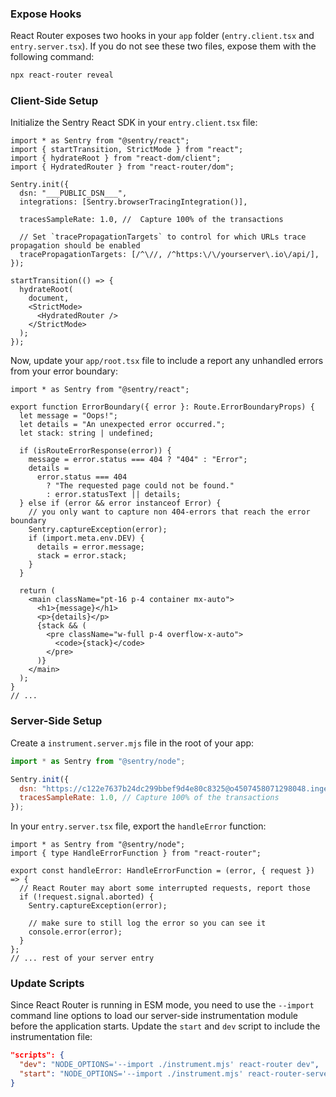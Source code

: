 ### Expose Hooks
React Router exposes two hooks in your `app` folder (`entry.client.tsx` and `entry.server.tsx`).
If you do not see these two files, expose them with the following command:

```bash
npx react-router reveal
```

### Client-Side Setup

Initialize the Sentry React SDK in your `entry.client.tsx` file:

```tsx {filename: entry.client.tsx}
import * as Sentry from "@sentry/react";
import { startTransition, StrictMode } from "react";
import { hydrateRoot } from "react-dom/client";
import { HydratedRouter } from "react-router/dom";

Sentry.init({
  dsn: "___PUBLIC_DSN___",
  integrations: [Sentry.browserTracingIntegration()],

  tracesSampleRate: 1.0, //  Capture 100% of the transactions

  // Set `tracePropagationTargets` to control for which URLs trace propagation should be enabled
  tracePropagationTargets: [/^\//, /^https:\/\/yourserver\.io\/api/],
});

startTransition(() => {
  hydrateRoot(
    document,
    <StrictMode>
      <HydratedRouter />
    </StrictMode>
  );
});
```

Now, update your `app/root.tsx` file to include a report any unhandled errors from your error boundary:

```tsx {filename: app/root.tsx} {14,15}
import * as Sentry from "@sentry/react";

export function ErrorBoundary({ error }: Route.ErrorBoundaryProps) {
  let message = "Oops!";
  let details = "An unexpected error occurred.";
  let stack: string | undefined;

  if (isRouteErrorResponse(error)) {
    message = error.status === 404 ? "404" : "Error";
    details =
      error.status === 404
        ? "The requested page could not be found."
        : error.statusText || details;
  } else if (error && error instanceof Error) {
    // you only want to capture non 404-errors that reach the error boundary
    Sentry.captureException(error);
    if (import.meta.env.DEV) {
      details = error.message;
      stack = error.stack;
    }
  }

  return (
    <main className="pt-16 p-4 container mx-auto">
      <h1>{message}</h1>
      <p>{details}</p>
      {stack && (
        <pre className="w-full p-4 overflow-x-auto">
          <code>{stack}</code>
        </pre>
      )}
    </main>
  );
}
// ...
```

### Server-Side Setup

Create a `instrument.server.mjs` file in the root of your app:

```js {filename: instrument.server.mjs}
import * as Sentry from "@sentry/node";

Sentry.init({
  dsn: "https://c122e7637b24dc299bbef9d4e80c8325@o4507458071298048.ingest.de.sentry.io/4508415844876368",
  tracesSampleRate: 1.0, // Capture 100% of the transactions
});
```

In your `entry.server.tsx` file, export the `handleError` function:

```tsx {filename: entry.server.tsx} {7}
import * as Sentry from "@sentry/node";
import { type HandleErrorFunction } from "react-router";

export const handleError: HandleErrorFunction = (error, { request }) => {
  // React Router may abort some interrupted requests, report those
  if (!request.signal.aborted) {
    Sentry.captureException(error);

    // make sure to still log the error so you can see it
    console.error(error);
  }
};
// ... rest of your server entry
```

### Update Scripts

Since React Router is running in ESM mode, you need to use the `--import` command line options to load our server-side instrumentation module before the application starts.
Update the `start` and `dev` script to include the instrumentation file:

```json {filename: package.json}
"scripts": {
  "dev": "NODE_OPTIONS='--import ./instrument.mjs' react-router dev",
  "start": "NODE_OPTIONS='--import ./instrument.mjs' react-router-serve ./build/server/index.js",
}
```
